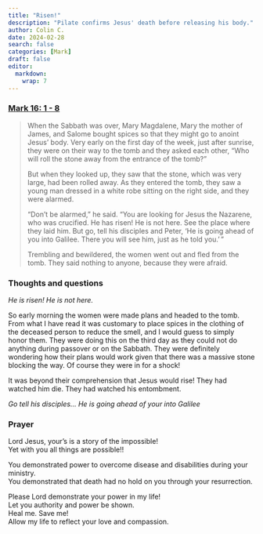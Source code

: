 ```yaml
---
title: "Risen!"
description: "Pilate confirms Jesus' death before releasing his body."
author: Colin C.
date: 2024-02-28
search: false
categories: [Mark]
draft: false
editor: 
  markdown: 
    wrap: 7
---
```


### [Mark 16: 1 - 8](https://www.bible.com/bible/111/MRK.15.NIV)

>  When the Sabbath was over, Mary Magdalene, Mary the mother of James, and Salome bought spices so that they might go to anoint Jesus’ body. Very early on the first day of the week, just after sunrise, they were on their way to the tomb and they asked each other, “Who will roll the stone away from the entrance of the tomb?”
>
> But when they looked up, they saw that the stone, which was very large, had been rolled away. As they entered the tomb, they saw a young man dressed in a white robe sitting on the right side, and they were alarmed.
> 
> “Don’t be alarmed,” he said. “You are looking for Jesus the Nazarene, who was crucified. He has risen! He is not here. See the place where they laid him. But go, tell his disciples and Peter, ‘He is going ahead of you into Galilee. There you will see him, just as he told you.’ ”
>
> Trembling and bewildered, the women went out and fled from the tomb. They said nothing to anyone, because they were afraid.

### Thoughts and questions 

_He is risen! He is not here._  

So early morning the women were made plans and headed to the tomb.  From what I have read it was customary to place spices in the clothing of the deceased person to reduce the smell, and I would guess to simply honor them. They were doing this on the third day as they could not do anything during passover or on the Sabbath.  They were definitely wondering how their plans would work given that there was a massive stone blocking the way.  Of course they were in for a shock! 

It was beyond their comprehension that Jesus would rise!  They had watched him die.  They had watched his entombment.  

_Go tell his disciples... He is going ahead of your into Galilee_


### Prayer

Lord Jesus, your's is a story of the impossible!\
Yet with you all things are possible!! 

You demonstrated power to overcome disease and disabilities during your ministry.\
You demonstrated that death had no hold on you through your resurrection.  

Please Lord demonstrate your power in my life!\
Let you authority and power be shown.\
Heal me. Save me!\
Allow my life to reflect your love and compassion.
